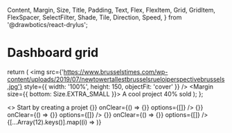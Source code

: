   Content,
  Margin,
  Size,
  Title,
  Padding,
  Text,
  Flex,
  FlexItem,
  Grid,
  GridItem,
  FlexSpacer,
  SelectFilter,
  Shade,
  Tile,
  Direction,
  Speed,
} from '@drawbotics/react-drylus';


# Dashboard grid

  return (
    <Tile noPadding>
      <img
        src={'https://www.brusselstimes.com/wp-content/uploads/2019/07/newtowertallestbrusselsrueloiperspectivebrussels.jpg'}
        style={{ width: '100%', height: 150, objectFit: 'cover' }} />
      <Padding size={Size.SMALL}>
        <Margin size={{ bottom: Size.EXTRA_SMALL }}>
          <Text>A cool project</Text>
        </Margin>
        <Text size={Size.SMALL} shade={Shade.MEDIUM}>40% sold</Text>
      </Padding>
    </Tile>
  );
};

<Playground mode="jsx">
  <>
    <Navbar />
    <Content>
      <Padding>
        <Margin size={{ top: Size.DEFAULT, bottom: Size.SMALL }}>
          <Title size={2} noMargin>
            Welcome Amber
          </Title>
        </Margin>
        <Text>
          Start by creating a projet
        </Text>
        <Margin size={{ top: Size.EXTRA_LARGE, bottom: Size.LARGE }}>
          <Flex animated animationDirection={Direction.TOP_DOWN} animationSpeed={Speed.FAST}>
            <FlexItem>
              <Title size={4} noMargin>
                Projects
              </Title>
            </FlexItem>
            <FlexSpacer flex size={Size.SMALL} />
            <FlexItem>
              <SelectFilter
                label="Filter"
                onChange={() => {}}
                onClear={() => {}}
                options={[]}
              />
            </FlexItem>
            <FlexSpacer size={Size.SMALL} />
            <FlexItem>
              <SelectFilter
                label="Filter"
                onChange={() => {}}
                onClear={() => {}}
                options={[]}
              />
            </FlexItem>
            <FlexSpacer size={Size.SMALL} />
            <FlexItem>
              <SelectFilter
                label="Filter"
                onChange={() => {}}
                onClear={() => {}}
                options={[]}
              />
            </FlexItem>
          </Flex>
        </Margin>
        <Grid animated hGutters={Size.DEFAULT} vGutters={Size.DEFAULT} columns={4}>
          {[...Array(12).keys()].map((i) =>
            <GridItem key={i}>
              <Item />
            </GridItem>
          )}
        </Grid>
      </Padding>
    </Content>
  </>
</Playground>